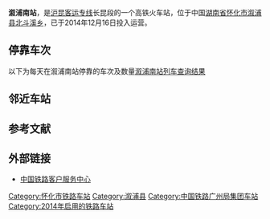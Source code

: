 {{Infobox China railway station
|车站名称 = 溆浦南站
|图片 =
|图片介绍 = 
|车站名称拼音 = Xupunan Zhan
|英文名称 = Xupunan Railway Station
|车站代码 = 65675
|电报码 = EMQ
|拼音码 = XPN
|开通运营 = 2014年12月16日
|车站位置 = [[中国|中国]][[湖南省|湖南省]][[怀化市|怀化市]][[溆浦县|溆浦县]]
|坐标 =  {{coord|27|36|29.65|N|110|35|19.39|E|display=inline,title}}
|归属 = [[广州铁路（集团）公司|广州铁路（集团）公司]]
|线路 = [[沪昆高速铁路|沪昆高速铁路]]
|车站等级 = [[三等站_(中国大陆)|三等站]]
|月台数目 = 4
|站台面 =  2
|股道数目 = 
}}

'''溆浦南站'''，是[[沪昆客运专线|沪昆客运专线]]长昆段的一个高铁火车站，位于中国[[湖南省|湖南省]][[怀化市|怀化市]][[溆浦县|溆浦县]][[北斗溪乡|北斗溪乡]]，已于2014年12月16日投入运营。
 
==停靠车次==
以下为每天在溆浦南站停靠的车次及数量[http://train.qunar.com/station.htm?fromStation=%E6%BA%86%E6%B5%A6%E5%8D%97&ex_track=bd_aladding_train_s1_chezhan 溆浦南站列车查询结果] {{Wayback|url=http://train.qunar.com/station.htm?fromStation=%E6%BA%86%E6%B5%A6%E5%8D%97&ex_track=bd_aladding_train_s1_chezhan |date=20150227071034 }}

==邻近车站==

{{start rail box|[[中国铁路|中国铁路]]}}
{{s-inop|[[新化南站|新化南站]]|[[上海虹橋站|上海虹桥]]方向}}
{{s-line|[[沪昆高速铁路|沪昆高速铁路]]<br />← 57km 溆浦南站 61km →}}
{{s-inop|[[怀化南站|怀化南站]]|[[昆明南站|昆明南]]方向}}
{{s-end}}
==参考文献==
{{reflist}}

==外部链接==
* [http://www.12306.cn/mormhweb/ 中国铁路客户服务中心] {{Wayback|url=http://www.12306.cn/mormhweb/ |date=20180205163941 }}
{{沪昆客运专线}}
{{湖南省铁路}}

[[Category:怀化市铁路车站|Category:怀化市铁路车站]]
[[Category:溆浦县|Category:溆浦县]]
[[Category:中国铁路广州局集团车站|Category:中国铁路广州局集团车站]]
[[Category:2014年启用的铁路车站|Category:2014年启用的铁路车站]]